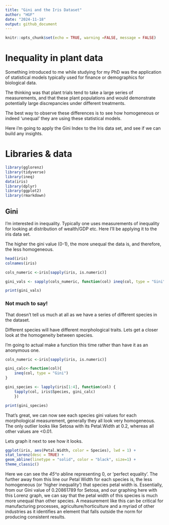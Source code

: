 ```yaml
---
title: "Gini and the Iris Dataset"
author: "HGF"
date: "2024-11-18"
output: github_document
---
```


```r
knitr::opts_chunk$set(echo = TRUE, warning =FALSE, message = FALSE)
```

# Inequality in plant data

Something introduced to me while studying for my PhD was the application of statistical models typically used for finance or demographics for biological data.

The thinking was that plant trials tend to take a large series of measurements, and that these plant populations and would demonstrate potentially large discrepancies under different treatments.

The best way to observe these differences is to see how homogeneous or indeed 'unequal' they are using these statistical models.

Here i'm going to apply the Gini Index to the Iris data set, and see if we can build any insights.


# Libraries & data

```r
library(gglorenz)
library(tidyverse)
library(ineq)
data(iris)
library(dplyr)
library(ggplot2)
library(rmarkdown)
```

## Gini

I'm interested in inequality. Typically one uses measurements of inequality for looking at 
distribution of wealth/GDP etc. Here I'll be applying it to the iris data set.

The higher the gini value (0-1), the more unequal the data is, and therefore, the less homogeneous.

```r
head(iris)
colnames(iris)

cols_numeric <-iris[sapply(iris, is.numeric)]

gini_vals <- sapply(cols_numeric, function(col) ineq(col, type = "Gini"))

print(gini_vals)
```

###  Not much to say!

That doesn't tell us much at all as we have a series of different species in the dataset.

Different species will have different morphological traits. Lets get a closer look at the homogeneity between species.

I'm going to actual make a function this time rather than have it as an anonymous one.

```r
cols_numeric <-iris[sapply(iris, is.numeric)]

gini_calc<-function(col){
    ineq(col, type = "Gini")
}

gini_species <- lapply(iris[1:4], function(col) {
    tapply(col, iris$Species, gini_calc)
    })

print(gini_species)

```

That's great, we can now see each species gini values for each morphological measurement, generally they all look very homogeneous. The only outlier looks like Setosa with its Petal.Width at 0.2, whereas all other values are <0.01.

Lets graph it next to see how it looks.

```r
ggplot(iris, aes(Petal.Width, color = Species), lwd = 1) +
stat_lorenz(desc = TRUE) +
geom_abline(linetype = "solid", color = "black", size=1) +
theme_classic()

```

Here we can see the *45^o* abline representing 0, or 'perfect equality'. The further away from this line our Petal Width for each species is, the less homogeneous (or 'higher inequality') that species petal width is. Essentially, from our Gini value of 0.20861789 for Setosa, and our graphing here with this Lorenz graph, we can say that the petal width of this species is much more unequal than other species. A measurement like this can be critical for manufacturing processes, agriculture/horticulture and a myriad of other industries as it identifies an element that falls outside the norm for producing consistent results.  